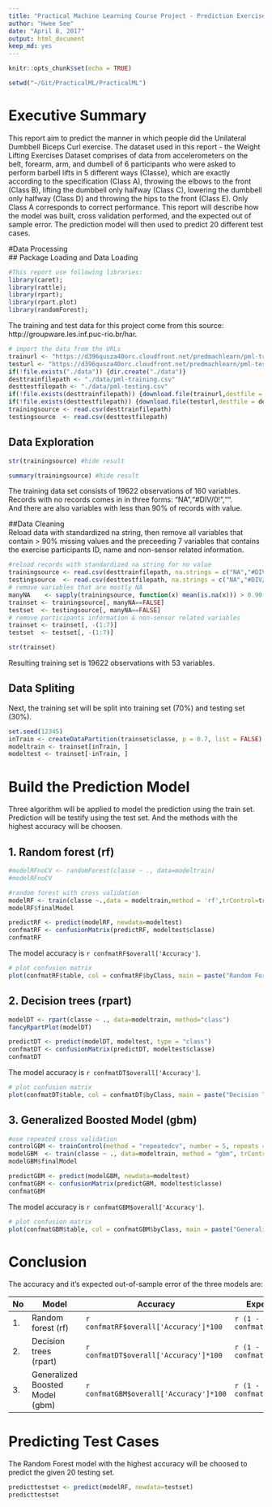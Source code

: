 ```yaml
---
title: "Practical Machine Learning Course Project - Prediction Exercise Manner"
author: "Hwee See"
date: "April 8, 2017"
output: html_document
keep_md: yes
---  
```


```r
knitr::opts_chunk$set(echo = TRUE)
```  
```r
setwd("~/Git/PracticalML/PracticalML")
```  

# Executive Summary
This report aim to predict the manner in which people did the Unilateral Dumbbell Biceps Curl exercise. The dataset used in this report - the Weight Lifting Exercises Dataset comprises of data from accelerometers on the belt, forearm, arm, and dumbell of 6 participants who were asked to perform barbell lifts in 5 different ways (Classe), which are exactly according to the specification (Class A), throwing the elbows to the front (Class B), lifting the dumbbell only halfway (Class C), lowering the dumbbell only halfway (Class D) and throwing the hips to the front (Class E). Only Class A corresponds to correct performance. This report will describe how the model was built, cross validation performed, and the expected out of sample error. The prediction model will then used to predict 20 different test cases.  

#Data Processing  
## Package Loading and Data Loading  
```r
#This report use following libraries: 
library(caret); 
library(rattle); 
library(rpart); 
library(rpart.plot)
library(randomForest); 
```  
The training and test data for this project come from this source: http://groupware.les.inf.puc-rio.br/har.  
```r
# import the data from the URLs
trainurl <- "https://d396qusza40orc.cloudfront.net/predmachlearn/pml-training.csv"
testurl <- "https://d396qusza40orc.cloudfront.net/predmachlearn/pml-testing.csv"
if(!file.exists("./data")) {dir.create("./data")}
desttrainfilepath <- "./data/pml-training.csv"
desttestfilepath <- "./data/pml-testing.csv"
if(!file.exists(desttrainfilepath)) {download.file(trainurl,destfile = desttrainfilepath)}
if(!file.exists(desttestfilepath)) {download.file(testurl,destfile = desttestfilepath)}
trainingsource <- read.csv(desttrainfilepath)
testingsource  <- read.csv(desttestfilepath)
```  
## Data Exploration  
```r
str(trainingsource) #hide result
```  
```r
summary(trainingsource) #hide result
```  
The training data set consists of 19622 observations of 160 variables.  
Records with no records comes in in three forms: "NA","#DIV/0!","".  
And there are also variables with less than 90% of records with value.  

##Data Cleaning  
Reload data with standardized na string, then remove all variables that contain > 90% missing values and the preceeding 7 variables that contains the exercise participants ID, name and non-sensor related information.  
```r
#reload records with standardized na string for no value
trainingsource <- read.csv(desttrainfilepath, na.strings = c("NA","#DIV/0!",""))
testingsource  <- read.csv(desttestfilepath, na.strings = c("NA","#DIV/0!",""))
# remove variables that are mostly NA
manyNA    <- sapply(trainingsource, function(x) mean(is.na(x))) > 0.90
trainset <- trainingsource[, manyNA==FALSE]
testset  <- testingsource[, manyNA==FALSE]
# remove participants information & non-sensor related variables
trainset <- trainset[, -(1:7)]
testset  <- testset[, -(1:7)]
```  
```r
str(trainset)
```  
Resulting training set is 19622 observations with 53 variables.  

## Data Spliting  
Next, the training set will be split into training set (70%) and testing set (30%).  
```r
set.seed(12345) 
inTrain <- createDataPartition(trainset$classe, p = 0.7, list = FALSE)
modeltrain <- trainset[inTrain, ]
modeltest <- trainset[-inTrain, ]
```  

# Build the Prediction Model  
Three algorithm will be applied to model the prediction using the train set. Prediction will be testify using the test set. And the methods with the highest accuracy will be choosen.  

## 1. Random forest (rf)  
```r
#modelRFnoCV <- randomForest(classe ~ ., data=modeltrain)
#modelRFnoCV
```  
```r
#random forest with cross validation
modelRF <- train(classe ~.,data = modeltrain,method = 'rf',trControl=trainControl(method = "cv", number = 4))
modelRF$finalModel
```  
```r
predictRF <- predict(modelRF, newdata=modeltest)
confmatRF <- confusionMatrix(predictRF, modeltest$classe)
confmatRF
```
The model accuracy is `r confmatRF$overall['Accuracy']`.  
```r
# plot confusion matrix
plot(confmatRF$table, col = confmatRF$byClass, main = paste("Random Forest Accuracy = ", round(confmatRF$overall['Accuracy'], 4)))
```  

## 2. Decision trees (rpart)  
```r
modelDT <- rpart(classe ~ ., data=modeltrain, method="class")
fancyRpartPlot(modelDT)
```  
```r
predictDT <- predict(modelDT, modeltest, type = "class")
confmatDT <- confusionMatrix(predictDT, modeltest$classe)
confmatDT
```  
The model accuracy is `r confmatDT$overall['Accuracy']`.  
```r
# plot confusion matrix
plot(confmatDT$table, col = confmatDT$byClass, main = paste("Decision Tree Accuracy = ", round(confmatDT$overall['Accuracy'], 4)))
```  

## 3. Generalized Boosted Model (gbm)  
```r
#use repeated cross validation
controlGBM <- trainControl(method = "repeatedcv", number = 5, repeats = 1)
modelGBM  <- train(classe ~ ., data=modeltrain, method = "gbm", trControl = controlGBM, verbose = FALSE)
modelGBM$finalModel
```  
```r
predictGBM <- predict(modelGBM, newdata=modeltest)
confmatGBM <- confusionMatrix(predictGBM, modeltest$classe)
confmatGBM
```  
The model accuracy is `r confmatGBM$overall['Accuracy']`.  
```r
# plot confusion matrix
plot(confmatGBM$table, col = confmatGBM$byClass, main = paste("Generalized Boosted Model Accuracy = ", round(confmatGBM$overall['Accuracy'], 4)))
```  

# Conclusion  
The accuracy and it's expected out-of-sample error of the three models are:  

No | Model | Accuracy | Expected out-of-sample Error 
---|-------|----------|------------------------------ 
1. | Random forest (rf) | `r confmatRF$overall['Accuracy']*100` | `r (1 -  confmatRF$overall['Accuracy'])*100` 
2. | Decision trees (rpart) | `r confmatDT$overall['Accuracy']*100` | `r (1 -  confmatDT$overall['Accuracy'])*100`  
3. | Generalized Boosted Model (gbm) | `r confmatGBM$overall['Accuracy']*100` | `r (1 -  confmatGBM$overall['Accuracy'])*100` 

# Predicting Test Cases  
The Random Forest model with the highest accuracy will be choosed to predict the given 20 testing set.
```r
predicttestset <- predict(modelRF, newdata=testset)
predicttestset
```  

